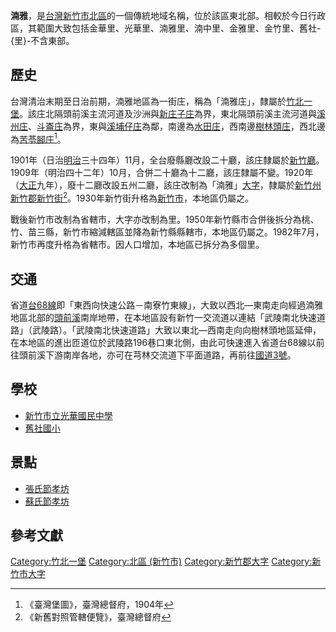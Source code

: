 {{noteTA
|1 = zh-cn:庄; zh-hk:庄; zh-tw:庄;
}}
'''湳雅'''，是[[台灣|台灣]][[新竹市|新竹市]][[北區_(新竹市)|北區]]的一個傳統地域名稱，位於該區東北部。相較於今日行政區，其範圍大致包括金華里、光華里、湳雅里、湳中里、金雅里、金竹里、舊社-{里}-不含東部。

==歷史==
台灣清治末期至日治前期，湳雅地區為一街庄，稱為「湳雅庄」，隸屬於[[竹北一堡|竹北一堡]]。該庄北隔頭前溪主流河道及沙洲與[[新庄子_(新竹縣竹北市)|新庄子庄]]為界，東北隔頭前溪主流河道與[[溪洲_(新竹縣)|溪州庄]]、[[斗崙庄|斗崙庄]]為界，東與[[溪埔仔庄|溪埔仔庄]]為鄰，南邊為[[水田_(地名)|水田庄]]，西南邊[[樹林頭_(新竹市)|樹林頭庄]]，西北邊為[[苦苓腳_(新竹市)|苦苓腳庄]]<ref>《臺灣堡圖》，臺灣總督府，1904年</ref>。

1901年（日治[[明治|明治]]三十四年）11月，全台廢縣廳改設二十廳，該庄隸屬於[[新竹廳|新竹廳]]。1909年（明治四十二年）10月，合併二十廳為十二廳，該庄隸屬不變。1920年（[[大正|大正]]九年），廢十二廳改設五州二廳，該庄改制為「湳雅」[[大字|大字]]，隸屬於[[新竹州|新竹州]][[新竹郡|新竹郡]][[新竹街|新竹街]]<ref>《新舊對照管轄便覽》，臺灣總督府</ref>。1930年新竹街升格為[[新竹市_(州轄市)|新竹市]]，本地區仍屬之。

戰後新竹市改制為省轄市，大字亦改制為里。1950年新竹縣市合併後拆分為桃、竹、苗三縣，新竹市縮減轄區並降為新竹縣縣轄市，本地區仍屬之。1982年7月，新竹市再度升格為省轄市。因人口增加，本地區已拆分為多個里。

==交通==
省道[[台68線|台68線]]即「東西向快速公路－南寮竹東線」，大致以西北—東南走向經過湳雅地區北部的[[頭前溪|頭前溪]]南岸地帶，在本地區設有新竹一交流道以連結「武陵南北快速道路」（武陵路）。「武陵南北快速道路」大致以東北—西南走向向樹林頭地區延伸，在本地區的進出匝道位於武陵路196巷口東北側，由此可快速進入省道台68線以前往頭前溪下游南岸各地，亦可在芎林交流道下平面道路，再前往[[福爾摩沙高速公路|國道3號]]。

==學校==
*[[新竹市立光華國民中學|新竹市立光華國民中學]]
*[[舊社國小|舊社國小]]

==景點==
*[[張氏節孝坊_(新竹)|張氏節孝坊]]
*[[蘇氏節孝坊|蘇氏節孝坊]]

==參考文獻==
{{reflist}}

{{新竹郡}}
{{新竹市舊町名}}

[[Category:竹北一堡|Category:竹北一堡]]
[[Category:北區_(新竹市)|Category:北區 (新竹市)]]
[[Category:新竹郡大字|Category:新竹郡大字]]
[[Category:新竹市大字|Category:新竹市大字]]